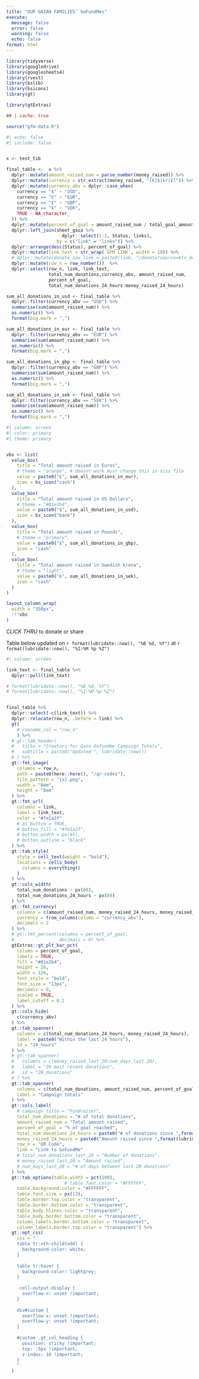 ```yaml
---
title: "OUR GAZAN FAMILIES’ GoFundMes"
execute:
  message: false
  error: false
  warning: false
  echo: false
format: html
---
```




```r

library(tidyverse)
library(googledrive)
library(googlesheets4)
library(rvest)
library(bslib)
library(bsicons)
library(gt)

library(gtExtras)

```


```r
## | cache: true

source("gfm-data.R")

```


```r

#| echo: false
#| include: false


x <- test_tib

final_table <-  x %>% 
  dplyr::mutate(amount_raised_num = parse_number(money_raised)) %>% 
  dplyr::mutate(currency = str_extract(money_raised, "[€|$|kr|£]")) %>% 
  dplyr::mutate(currency_abv = dplyr::case_when(
    currency == "$" ~ "USD",
    currency == "€" ~ "EUR",
    currency == "£" ~ "GBP",
    currency == "k" ~ "SEK",
    TRUE ~ NA_character_
  )) %>% 
  dplyr::mutate(percent_of_goal = amount_raised_num / total_goal_amount*100) %>% 
  dplyr::left_join(sheet_gaza %>% 
                     dplyr::select(1:2, Status, links),
                   by = c("link" = "links")) %>% 
  dplyr::arrange(desc(Status), percent_of_goal) %>%  
  dplyr::mutate(link_text = str_wrap(`GFM LINK`, width = 18)) %>% 
  # dplyr::mutate(donate_now_link = paste0(link, "/donate?source=btn_donate")) %>% 
  dplyr::mutate(row_n = row_number())  %>% 
  dplyr::select(row_n, link, link_text,
                total_num_donations,currency_abv, amount_raised_num, 
                percent_of_goal, 
                total_num_donations_24_hours:money_raised_24_hours)

sum_all_donations_in_usd <- final_table %>%
  dplyr::filter(currency_abv == "USD") %>% 
  summarise(sum(amount_raised_num)) %>%
  as.numeric() %>%
  format(big.mark = ",")

sum_all_donations_in_eur <- final_table %>%
  dplyr::filter(currency_abv == "EUR") %>% 
  summarise(sum(amount_raised_num)) %>%
  as.numeric() %>%
  format(big.mark = ",")

sum_all_donations_in_gbp <- final_table %>%
  dplyr::filter(currency_abv == "GBP") %>% 
  summarise(sum(amount_raised_num)) %>%
  as.numeric() %>%
  format(big.mark = ",")

sum_all_donations_in_sek <- final_table %>%
  dplyr::filter(currency_abv == "SEK") %>% 
  summarise(sum(amount_raised_num)) %>%
  as.numeric() %>%
  format(big.mark = ",")

```


```r
#| column: screen
#| color: primary
#| theme: primary


vbs <- list(
  value_box(
    title = "Total amount raised in Euros",
    # theme = "orange", # doesnt work must change this in scss file
    value = paste0("€", sum_all_donations_in_eur),
    icon = bs_icon("cash")
  ),
  value_box(
    title = "Total amount raised in US Dollars",
    # theme = "#01e2b4",
    value = paste0("$", sum_all_donations_in_usd),
    icon = bs_icon("bank")
  ),
  value_box(
    title = "Total amount raised in Pounds",
    # theme = "primary",
    value = paste0("£", sum_all_donations_in_gbp),
    icon = "cash"
  ),
  value_box(
    title = "Total amount raised in Swedish krona",
    # theme = "light",
    value = paste0("k", sum_all_donations_in_sek),
    icon = "cash"
  )
)

layout_column_wrap(
  width = "350px",
  !!!vbs
)

```

*CLICK THRU* to donate or share

Table below updated on `r format(lubridate::now(), "%B %d, %Y")` at `r format(lubridate::now(), "%I:%M %p %Z") `



```r
#| column: screen

link_text <- final_table %>%
  dplyr::pull(link_text)

# format(lubridate::now(), "%B %d, %Y")
# format(lubridate::now(), "%I:%M %p %Z")


final_table %>% 
  dplyr::select(-c(link_text)) %>% 
  dplyr::relocate(row_n, .before = link) %>% 
  gt(
    # rowname_col = "row_n"
    ) %>%
  # gt::tab_header(
  #   title = "Creators for Gaza Gofundme Campaign Totals",
  #   subtitle = paste0("Updated ", lubridate::now())
  # ) %>% 
  gt::fmt_image(
    columns = row_n,
    path = paste0(here::here(), "/qr-codes"),
    file_pattern = "{x}.png",
    width = "8em",
    height = "8em"
  ) %>% 
  gt::fmt_url(
    columns = link, 
    label = link_text,
    color = "#fe1a2f"
    # as_button = TRUE,
    # button_fill = "#fe1a2f",
    # button_width = px(95),
    # button_outline = "black"
  ) %>% 
  gt::tab_style(
    style = cell_text(weight = "bold"),
    locations = cells_body(
      columns = everything()
    )
  ) %>%   
  gt::cols_width(
    total_num_donations ~ px(80),
    total_num_donations_24_hours ~ px(80)
  ) %>% 
  gt::fmt_currency(
    columns = c(amount_raised_num, money_raised_24_hours, money_raised_24_hours),
    currency = from_column(column = "currency_abv"),
    decimals = 2
  ) %>% 
  # gt::fmt_percent(columns = percent_of_goal,
  #                 decimals = 0) %>%
  gtExtras::gt_plt_bar_pct(
    column = percent_of_goal,
    labels = TRUE,
    fill = "#01e2b4",
    height = 26,
    width = 126,
    font_style = "bold",
    font_size = "13px",
    decimals = 0,
    scaled = TRUE,
    label_cutoff = 0.2
  ) %>%   
  gt::cols_hide(
    c(currency_abv)
  ) %>%
  gt::tab_spanner(
    columns = c(total_num_donations_24_hours, money_raised_24_hours),
    label = paste0("Within the last 24 hours"),
    id = "24_hours"
  ) %>% 
  # gt::tab_spanner(
  #   columns = c(money_raised_last_20:num_days_last_20),
  #   label = "20 most recent donations",
  #   id = "20_donations"
  # ) %>%   
  gt::tab_spanner(
    columns = c(total_num_donations, amount_raised_num, percent_of_goal),
    label = "Campaign totals"
  ) %>%     
  gt::cols_label(
    # campaign_title = "Fundraiser",
    total_num_donations = "# of total donations",
    amount_raised_num = "Total amount raised",
    percent_of_goal = "% of goal reached",
    total_num_donations_24_hours = paste0("# of donations since ",format(lubridate::now(), "%B %d, %I:%M %p %Z")),
    money_raised_24_hours = paste0("Amount raised since ",format(lubridate::now(), "%B %d, %I:%M %p %Z")),
    row_n = "QR Code",
    link = "Link to GoFundMe"
    # total_num_donations_last_20 = "Number of donations",
    # money_raised_last_20 = "Amount raised",
    # num_days_last_20 = "# of days between last 20 donations"
  ) %>% 
  gt::tab_options(table.width = pct(100),
                      # table.font.color = "#FFFFFF",
    table.background.color = "#FFFFFF",
    table.font.size = px(13),
    table.border.top.color = "transparent",
    table.border.bottom.color = "transparent",
    table_body.hlines.color = "transparent",
    table_body.border.bottom.color = "transparent",
    column_labels.border.bottom.color = "transparent",
    column_labels.border.top.color = "transparent") %>% 
  gt::opt_css(
    css = "
    table tr:nth-child(odd) {
      background-color: white;
    }
      
    table tr:hover {
      background-color: lightgrey;
    }
    
    .cell-output-display {
      overflow-x: unset !important;
    }
    
    div#custom {
      overflow-x: unset !important;
      overflow-y: unset !important;
    }
    
    #custom .gt_col_heading {
      position: sticky !important;
      top: -5px !important;
      z-index: 10 !important;
    }
    "
  )



```

